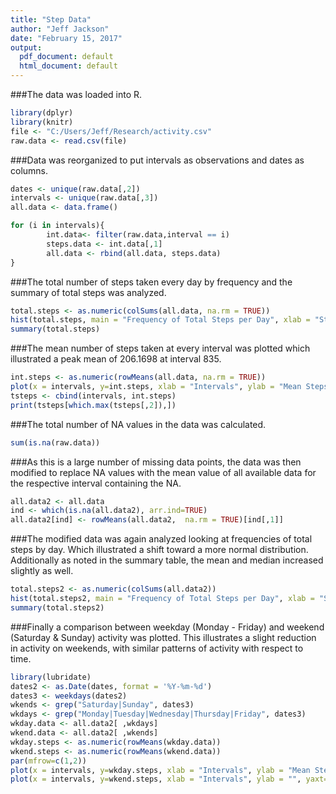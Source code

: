 ```yaml
---
title: "Step Data"
author: "Jeff Jackson"
date: "February 15, 2017"
output:
  pdf_document: default
  html_document: default
---
```


###The data was loaded into R.

```r
library(dplyr)
library(knitr)
file <- "C:/Users/Jeff/Research/activity.csv"
raw.data <- read.csv(file)
```


###Data was reorganized to put intervals as observations and dates as columns.


```r
dates <- unique(raw.data[,2])
intervals <- unique(raw.data[,3])
all.data <- data.frame()

for (i in intervals){
        int.data<- filter(raw.data,interval == i)
        steps.data <- int.data[,1]
        all.data <- rbind(all.data, steps.data)
}
```


###The total number of steps taken every day by frequency and the summary of total steps was analyzed.


```r
total.steps <- as.numeric(colSums(all.data, na.rm = TRUE))
hist(total.steps, main = "Frequency of Total Steps per Day", xlab = "Steps per Day")
summary(total.steps)
```


###The mean number of steps taken at every interval was plotted which illustrated a peak mean of 206.1698 at interval 835.


```r
int.steps <- as.numeric(rowMeans(all.data, na.rm = TRUE))
plot(x = intervals, y=int.steps, xlab = "Intervals", ylab = "Mean Steps", main = "Mean Steps by Interval", pch = 20, cex = 0.5)
tsteps <- cbind(intervals, int.steps)
print(tsteps[which.max(tsteps[,2]),])
```


###The total number of NA values in the data was calculated.


```r
sum(is.na(raw.data))
```


###As this is a large number of missing data points, the data was then modified to replace NA values with the mean value of all available data for the respective interval containing the NA.


```r
all.data2 <- all.data
ind <- which(is.na(all.data2), arr.ind=TRUE)
all.data2[ind] <- rowMeans(all.data2,  na.rm = TRUE)[ind[,1]]
```


###The modified data was again analyzed looking at frequencies of total steps by day. Which illustrated a shift toward a more normal distribution. Additionally as noted in the summary table, the mean and median increased slightly as well.


```r
total.steps2 <- as.numeric(colSums(all.data2))
hist(total.steps2, main = "Frequency of Total Steps per Day", xlab = "Steps per Day")
summary(total.steps2)
```


###Finally a comparison between weekday (Monday - Friday) and weekend (Saturday & Sunday) activity was plotted.  This illustrates a slight reduction in activity on weekends, with similar patterns of activity with respect to time.


```r
library(lubridate)
dates2 <- as.Date(dates, format = '%Y-%m-%d')
dates3 <- weekdays(dates2)
wkends <- grep("Saturday|Sunday", dates3)
wkdays <- grep("Monday|Tuesday|Wednesday|Thursday|Friday", dates3)
wkday.data <- all.data2[ ,wkdays]
wkend.data <- all.data2[ ,wkends]
wkday.steps <- as.numeric(rowMeans(wkday.data))
wkend.steps <- as.numeric(rowMeans(wkend.data))
par(mfrow=c(1,2))
plot(x = intervals, y=wkday.steps, xlab = "Intervals", ylab = "Mean Steps", main = "Weekday Mean Steps by Interval", ylim = c(0,250), pch = 20, cex = 0.5)
plot(x = intervals, y=wkend.steps, xlab = "Intervals", ylab = "", yaxt="n", main = "Weekend Mean Steps by Interval", ylim = c(0,250), col = "red", pch = 20, cex = 0.5)
```

